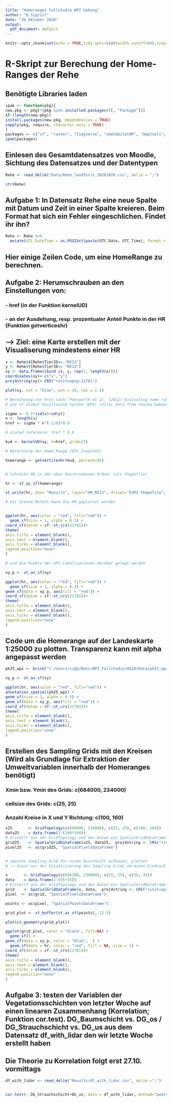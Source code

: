 ```yaml
---
title: "Homeranges Fallstudie WPZ Uebung"
author: "B.Sigrist"
date: "26 Oktober 2020"
output:
  pdf_document: default
---
```


```r
knitr::opts_chunk$set(echo = TRUE,tidy.opts=list(width.cutoff=60),tidy=TRUE)
```

# R-Skript zur Berechung der Home-Ranges der Rehe 

## Benötigte Libraries laden

```r

ipak <- function(pkg){
new.pkg <- pkg[!(pkg %in% installed.packages()[, "Package"])]
if (length(new.pkg))
install.packages(new.pkg, dependencies = TRUE)
sapply(pkg, require, character.only = TRUE)
}
packages <- c("sf", "raster", "tidyverse", "adehabitatHR", "maptools", "sp", "ggspatial", "rgeos", "rgdal")
ipak(packages)


```

## Einlesen des Gesamtdatensatzes von Moodle, Sichtung des Datensatzes und der Datentypen

```r

Rehe <- read_delim("Data/Rehe_landforst_20201020.csv", delim = ";")

str(Rehe)

```

## Aufgabe 1: In Datensatz Rehe eine neue Spalte mit Datum und Zeit in einer Spalte kreieren. Beim Format hat sich ein Fehler eingeschlichen. Findet ihr ihn?


```r

Rehe <- Rehe %>%
  mutate(UTC_DateTime = as.POSIXct(paste(UTC_Date, UTC_Time), format = "%Y-%m-%d %H:%M:%S"))

```

## Hier einige Zeilen Code, um eine HomeRange zu berechnen.

## Aufgabe 2: Herumschrauben an den Einstellungen von: 
### - href (in der Funktion kernelUD)
### - an der Ausdehung, resp. prozentualer Anteil Punkte in der HR (Funktion getverticeshr) 

## --> Ziel: eine Karte erstellen mit der Visualiserung mindestens einer HR

```r

x <- Rehe$X[Rehe$TierID== "RE13"]    
y <- Rehe$Y[Rehe$TierID== "RE13"]
xy <- data.frame(cbind (x, y, rep(1, length(x))))       
coordinates(xy)<-c("x","y")                             
proj4string(xy)<-CRS("+init=epsg:21781")  

plot(xy, col = "blue", pch = 19, cex = 1.5)

# Berechnung von href nach: Pebsworth et al. (2012) Evaluating home range techniques: 
# use of Global Positioning System (GPS) collar data from chacma baboons

sigma <- 0.5*(sd(x)+sd(y))                              
n <- length(x)
href <- sigma * n^(-1/6)*0.9  

# scaled reference: href * 0.9

kud <- kernelUD(xy, h=href, grid=25)             

# Berechnung der Home Range (95% Isopleth)

homerange <- getverticeshr(kud, percent=95)             


# Schreibt HR in den oben beschriebenen Ordner (als Shapefile)

hr <- st_as_sf(homerange)

st_write(hr, dsn= "Results", layer="HR_RE13", driver="ESRI Shapefile",  delete_layer = T )

```

```r

# mit diesem Befehl kann die HR geplottet werden


ggplot(hr, aes(color = "red", fill="red")) + 
  geom_sf(size = 1, alpha = 0.3) +
coord_sf(datum = sf::st_crs(21781))+
theme(
axis.title = element_blank(),
axis.text = element_blank(),
axis.ticks = element_blank(),
legend.position="none"
)

# und die Punkte der GPS-Lokalisationen darüber gelegt werden 

xy_p <- st_as_sf(xy)

ggplot(hr, aes(color = "red", fill="red")) + 
  geom_sf(size = 1, alpha = 0.3) +
geom_sf(data = xy_p, aes(fill = "red")) +
coord_sf(datum = sf::st_crs(21781))+
theme(
axis.title = element_blank(),
axis.text = element_blank(),
axis.ticks = element_blank(),
legend.position="none"
)

```    

## Code um die Homerange auf der Landeskarte 1:25000 zu plotten. Transparenz kann mit alpha angepasst werden

```r

pk25_wpz <- brick("C:/Users/sigb/Beni/WPZ_Fallstudie/HS20/Data/pk25_wpz.tif")

xy_p <- st_as_sf(xy)

ggplot(hr, aes(color = "red", fill="red")) +
annotation_spatial(pk25_wpz) +
geom_sf(size = 1, alpha = 0.3) +
geom_sf(data = xy_p, aes(fill = "red")) +
coord_sf(datum = sf::st_crs(21781))+
theme(
axis.title = element_blank(),
axis.text = element_blank(),
axis.ticks = element_blank(),
legend.position="none"
)


```

## Erstellen des Sampling Grids mit den Kreisen (Wird als Grundlage für Extraktion der Umweltvariablen innerhalb der Homeranges benötigt)

### Xmin bzw. Ymin des Grids: c(684000, 234000)
### cellsize des Grids: c(25, 25)
### Anzahl Kreise in X und Y Richtung: c(100, 160)


```r
x25       <- GridTopology(c(684000, 234000), c(25, 25), c(100, 160)) 
data25    = data.frame(1:(100*160))           
# Erstellt aus der GridTopology und den Daten ein SpatialGridDataFrame
grid25    <- SpatialGridDataFrame(x25, data25,  proj4string <- CRS("+init=epsg:21781"))
pixel25   <- as(grid25, "SpatialPixelsDataFrame")


# zweites Sampling Grid für einen Ausschnitt aufbauen, plotten
# -> dient nur der Visualisierung des Sampling Grids um einen Eindruck zu erhalten

x       <- GridTopology(c(684200, 236900), c(25, 25), c(35, 35)) 
data    = data.frame(1:(35*35))           
# Erstellt aus der GridTopology und den Daten ein SpatialGridDataFrame
grid    <- SpatialGridDataFrame(x, data,  proj4string <- CRS("+init=epsg:21781"))
pixel  <- as(grid, "SpatialPixelsDataFrame")

points <- as(pixel, "SpatialPointsDataFrame")

grid_plot <- st_buffer(st_as_sf(points), 12.5)

plot(st_geometry(grid_plot))

ggplot(grid_plot, color = "black", fill=NA) + 
  geom_sf() +
geom_sf(data = xy_p, color = "blue",  ) +
  geom_sf(data = hr, color = "red", fill = NA, size = 2) +
coord_sf(datum = sf::st_crs(21781))+
theme(
axis.title = element_blank(),
axis.text = element_blank(),
axis.ticks = element_blank(),
legend.position="none"
)


```


## Aufgabe 3: testen der Variablen der Vegetationsschichten von letzter Woche auf einen linearen Zusammenhang (Korrelation; Funktion cor.test). DG_Baumschicht vs. DG_os / DG_Strauchschicht vs. DG_us aus dem Datensatz df_with_lidar den wir letzte Woche erstellt haben

## Die Theorie zu Korrelation folgt erst 27.10. vormittags


```r

df_with_lidar <- read_delim("Results/df_with_lidar.csv", delim =";")


cor.test(~ DG_Strauchschicht+DG_us, data = df_with_lidar, method="pearson")

```
